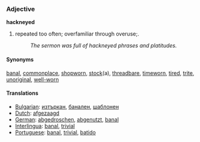 ===Adjective===
'''hackneyed'''

#repeated too often; overfamiliar through overuse;.
#:''The sermon was full of hackneyed phrases and platitudes.''

====Synonyms====
[[banal]], [[commonplace]], [[shopworn]], [[stock]](a), [[threadbare]], [[timeworn]], [[tired]], [[trite]], [[unoriginal]], [[well-worn]]

====Translations====
*[[Bulgarian]]: [[изтъркан]], [[банален]], [[шаблонен]]
*[[Dutch]]: [[afgezaagd]]
*[[German]]: [[abgedroschen]], [[abgenutzt]], [[banal]]
*[[Interlingua]]: [[banal]], [[trivial]]
*[[Portuguese]]: [[banal]], [[trivial]], [[batido]]